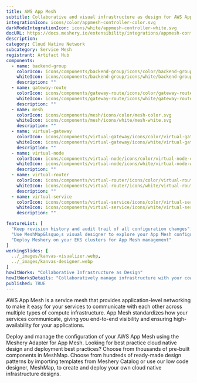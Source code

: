 ```yaml
---
title: AWS App Mesh
subtitle: Collaborative and visual infrastructure as design for AWS App Mesh
integrationIcon: icons/color/appmesh-controller-color.svg
darkModeIntegrationIcon: icons/white/appmesh-controller-white.svg
docURL: https://docs.meshery.io/extensibility/integrations/appmesh-controller
description: 
category: Cloud Native Network
subcategory: Service Mesh
registrant: Artifact Hub
components:
  - name: backend-group
    colorIcon: icons/components/backend-group/icons/color/backend-group-color.svg
    whiteIcon: icons/components/backend-group/icons/white/backend-group-white.svg
    description: ""
  - name: gateway-route
    colorIcon: icons/components/gateway-route/icons/color/gateway-route-color.svg
    whiteIcon: icons/components/gateway-route/icons/white/gateway-route-white.svg
    description: ""
  - name: mesh
    colorIcon: icons/components/mesh/icons/color/mesh-color.svg
    whiteIcon: icons/components/mesh/icons/white/mesh-white.svg
    description: ""
  - name: virtual-gateway
    colorIcon: icons/components/virtual-gateway/icons/color/virtual-gateway-color.svg
    whiteIcon: icons/components/virtual-gateway/icons/white/virtual-gateway-white.svg
    description: ""
  - name: virtual-node
    colorIcon: icons/components/virtual-node/icons/color/virtual-node-color.svg
    whiteIcon: icons/components/virtual-node/icons/white/virtual-node-white.svg
    description: ""
  - name: virtual-router
    colorIcon: icons/components/virtual-router/icons/color/virtual-router-color.svg
    whiteIcon: icons/components/virtual-router/icons/white/virtual-router-white.svg
    description: ""
  - name: virtual-service
    colorIcon: icons/components/virtual-service/icons/color/virtual-service-color.svg
    whiteIcon: icons/components/virtual-service/icons/white/virtual-service-white.svg
    description: ""

featureList: [
  "Keep revision history and audit trail of all configuration changes",
  "Use MeshMap&lsquo;s visual designer to explore your App Mesh configuration",
  "Deploy Meshery on your EKS clusters for App Mesh management"
]
workingSlides: [
  ../_images/kanvas-visualizer.webp,
  ../_images/kanvas-designer.webp
]
howItWorks: "Collaborative Infrastructure as Design"
howItWorksDetails: "Collaboratively manage infrastructure with your coworkers synchronously sharing the same designs."
published: TRUE
---
```

<p>
AWS App Mesh is a service mesh that provides application-level networking to make it easy for your services to communicate with each other across multiple types of compute infrastructure. App Mesh standardizes how your services communicate, giving you end-to-end visibility and ensuring high-availability for your applications.
</p>
<p>
    Deploy and manage the configuration of your AWS App Mesh using the Meshery Adapter for App Mesh. Looking for best practice cloud native design and deployment best practices? Choose from thousands of pre-built components in MeshMap. Choose from hundreds of ready-made design patterns by importing templates from Meshery Catalog or use our low code designer, MeshMap, to create and deploy your own cloud native infrastructure designs.
</p>
